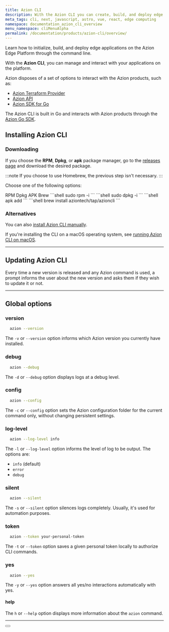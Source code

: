 ```yaml
---
title: Azion CLI
description: With the Azion CLI you can create, build, and deploy edge applications using a terminal.
meta_tags: cli, next, javascript, astro, vue, react, edge computing
namespace: documentation_azion_cli_overview
menu_namespace: cliMenuAlpha
permalink: /documentation/products/azion-cli/overview/
---
```



Learn how to initialize, build, and deploy edge applications on the Azion Edge Platform through the command line.

With the **Azion CLI**, you can manage and interact with your applications on the platform. 

Azion disposes of a set of options to interact with the Azion products, such as: 

- [Azion Terraform Provider](/en/documentation/products/terraform-provider/)
- [Azion API](https://api.azion.com/)
- [Azion SDK for Go](/en/documentation/devtools/sdk/go/)

The Azion CLI is built in Go and interacts with Azion products through the [Azion Go SDK](/en/documentation/devtools/sdk/go/). 

## Installing Azion CLI

### Downloading

If you choose the **RPM**, **Dpkg**, or **apk** package manager, go to the [releases page](https://github.com/aziontech/azion-cli/releases) and download the desired package.

:::note 
If you choose to use Homebrew, the previous step isn't necessary.
:::

Choose one of the following options: 


<Tabs client:visible sharedStore="package-managers">
<Fragment slot="tab.rpm">RPM</Fragment>
<Fragment slot="tab.dpkg">Dpkg</Fragment>
<Fragment slot="tab.apk">APK</Fragment>
<Fragment slot="tab.brew">Brew</Fragment>


<Fragment slot="panel.rpm">
<slot name="rpm" />
```shell
sudo rpm -i <downloaded_file>
```
</Fragment><Fragment slot="panel.dpkg">
<slot name="dpkg" />
```shell
sudo dpkg -i <downloaded_file>
```
</Fragment><Fragment slot="panel.apk">
<slot name="apk" />
```shell
apk add <downloaded_file>
```
</Fragment>
<Fragment slot="panel.brew">
<slot name="brew" />
```shell
brew install aziontech/tap/azioncli
```
</Fragment>
</Tabs>

### Alternatives

You can also [install Azion CLI manually](/en/documentation/products/guides/cli-installing-manually/).

If you're installing the CLI on a macOS operating system, see [running Azion CLI on macOS](/en/documentation/products/guides/cli-running-macos/).

---

## Updating Azion CLI

Every time a new version is released and any Azion command is used, a prompt informs the user about the new version and asks them if they wish to update it or not.

---

## Global options 

### version 

```sh 
  azion --version
```

The `-v` or `--version` option informs which Azion version you currently have installed.

### debug 

```sh 
  azion --debug
```

The `-d` or `--debug` option displays logs at a debug level.

### config 

```sh 
  azion --config
```

The `-c` or `--config` option sets the Azion configuration folder for the current command only, without changing persistent settings.

### log-level 

```sh 
  azion --log-level info
```

The `-l` or `--log-level` option informs the level of log to be output. The options are: 

- `info` (default)
- `error` 
- `debug`

### silent 

```sh 
  azion --silent
```

The `-s` or `--silent` option silences logs completely. Usually, it's used for automation purposes.

### token 

```sh 
  azion --token your-personal-token
```

The `-t` or `--token` option saves a given personal token locally to authorize CLI commands.

### yes 

```sh 
  azion --yes
```

The `-y` or `--yes` option answers all yes/no interactions automatically with yes.

#### help

The `h` or `--help` option displays more information about the `azion` command.

---
 
<Button href="/en/documentation/products/cli/overview/" text="previous versions of Azion CLI 1.0.0" variant="secondary"> 
</Button>